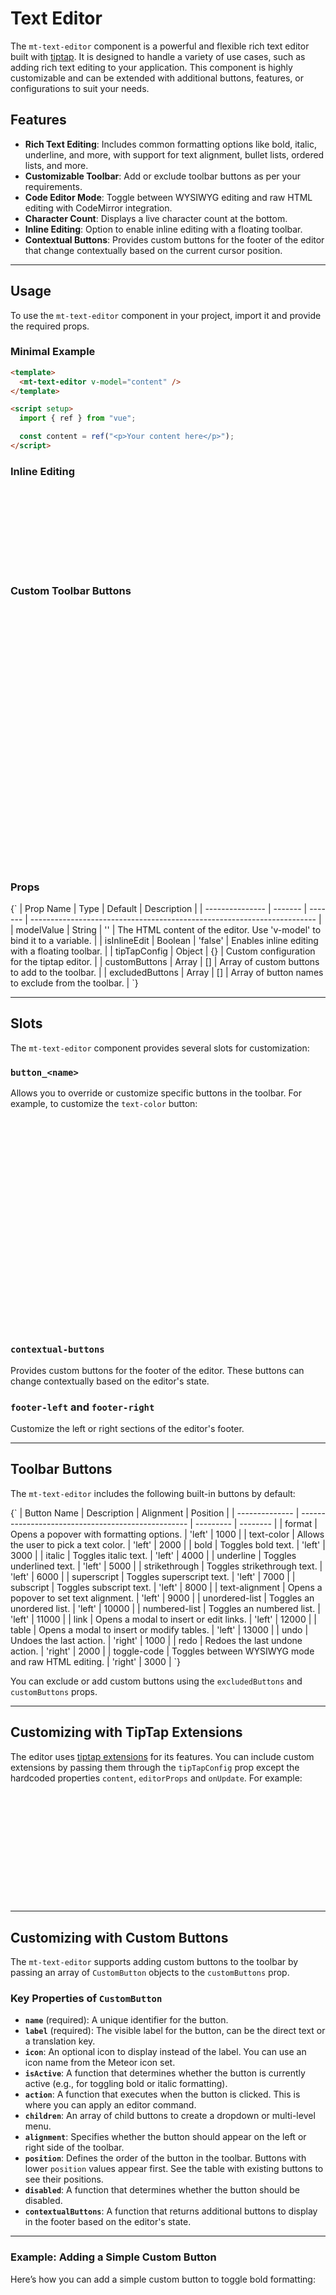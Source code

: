 

<Meta of={TextEditorStories} />

# Text Editor

The `mt-text-editor` component is a powerful and flexible rich text editor built with [tiptap](https://tiptap.dev/). It is designed to handle a variety of use cases, such as adding rich text editing to your application. This component is highly customizable and can be extended with additional buttons, features, or configurations to suit your needs.

## Features

- **Rich Text Editing**: Includes common formatting options like bold, italic, underline, and more, with support for text alignment, bullet lists, ordered lists, and more.
- **Customizable Toolbar**: Add or exclude toolbar buttons as per your requirements.
- **Code Editor Mode**: Toggle between WYSIWYG editing and raw HTML editing with CodeMirror integration.
- **Character Count**: Displays a live character count at the bottom.
- **Inline Editing**: Option to enable inline editing with a floating toolbar.
- **Contextual Buttons**: Provides custom buttons for the footer of the editor that change contextually based on the current cursor position.

---

## Usage

To use the `mt-text-editor` component in your project, import it and provide the required props.

### Minimal Example

```html
<template>
  <mt-text-editor v-model="content" />
</template>

<script setup>
  import { ref } from "vue";

  const content = ref("<p>Your content here</p>");
</script>
```

<Canvas of={TextEditorStories.DefaultStory} />

### Inline Editing

```html
<template>
  <mt-text-editor v-model="content" :isInlineEdit="true" />
</template>

<script setup>
  import { ref } from "vue";

  const content = ref("<p>Inline editing example</p>");
</script>
```

<Canvas of={TextEditorStories.InlineEditStory} />

### Custom Toolbar Buttons

```html
<template>
  <mt-text-editor
    v-model="content"
    :custom-buttons="customButtons"
    :tipTapConfig="customTipTapConfig"
  />
</template>

<script setup>
  import { ref } from "vue";
  import Highlight from "@tiptap/extension-highlight";

  const content = ref("<p>Your content here</p>");

  const customTipTapConfig = {
    extensions: [Highlight],
  };
  const customButtons = [
    {
      name: "highlight",
      label: "Highlight",
      icon: "regular-circle-xs",
      action: (editor) => {
        editor.chain().focus().toggleMark("highlight").run();
      },
    },
  ];
</script>
```

<Canvas of={TextEditorStories.CustomButtonsStory} />

### Props

<Markdown>
  {`
| Prop Name       | Type    | Default | Description                                                             |
| --------------- | ------- | ------- | ----------------------------------------------------------------------- |
| modelValue      | String  | ''      | The HTML content of the editor. Use 'v-model' to bind it to a variable. |
| isInlineEdit    | Boolean | 'false' | Enables inline editing with a floating toolbar.                         |
| tipTapConfig    | Object  | {}      | Custom configuration for the tiptap editor.                             |
| customButtons   | Array   | []      | Array of custom buttons to add to the toolbar.                          |
| excludedButtons | Array   | []      | Array of button names to exclude from the toolbar.                      |
`}
</Markdown>

---

## Slots

The `mt-text-editor` component provides several slots for customization:

### `button_<name>`

Allows you to override or customize specific buttons in the toolbar. For example, to customize the `text-color` button:

```html
<template>
  <mt-text-editor v-model="content">
    <template #button_text-color="{ editor, disabled, button }">
      <mt-text-editor-toolbar-button
        :button="button"
        :editor="props.editor"
        :disabled="disabled"
        @click="openColorPickerModal"
      />

      <ColorPickerModal
        v-if="showColorPickerModal"
        v-model="color"
        @confirm="applyTextColor"
        @cancel="closeColorPickerModal"
      />
    </template>
  </mt-text-editor>
</template>

<script setup>
  // TODO: Add logic for custom button
</script>
```

### `contextual-buttons`

Provides custom buttons for the footer of the editor. These buttons can change contextually based on the editor's state.

### `footer-left` and `footer-right`

Customize the left or right sections of the editor's footer.

---

## Toolbar Buttons

The `mt-text-editor` includes the following built-in buttons by default:

<Markdown>
  {`
| Button Name    | Description                                        | Alignment | Position |
| -------------- | -------------------------------------------------- | --------- | -------- |
| format         | Opens a popover with formatting options.           | 'left'    | 1000     |
| text-color     | Allows the user to pick a text color.              | 'left'    | 2000     |
| bold           | Toggles bold text.                                 | 'left'    | 3000     |
| italic         | Toggles italic text.                               | 'left'    | 4000     |
| underline      | Toggles underlined text.                           | 'left'    | 5000     |
| strikethrough  | Toggles strikethrough text.                        | 'left'    | 6000     |
| superscript    | Toggles superscript text.                          | 'left'    | 7000     |
| subscript      | Toggles subscript text.                            | 'left'    | 8000     |
| text-alignment | Opens a popover to set text alignment.             | 'left'    | 9000     |
| unordered-list | Toggles an unordered list.                         | 'left'    | 10000    |
| numbered-list  | Toggles an numbered list.                          | 'left'    | 11000    |
| link           | Opens a modal to insert or edit links.             | 'left'    | 12000    |
| table          | Opens a modal to insert or modify tables.          | 'left'    | 13000    |
| undo           | Undoes the last action.                            | 'right'   | 1000     |
| redo           | Redoes the last undone action.                     | 'right'   | 2000     |
| toggle-code    | Toggles between WYSIWYG mode and raw HTML editing. | 'right'   | 3000     |
`}
</Markdown>

You can exclude or add custom buttons using the `excludedButtons` and `customButtons` props.

---

## Customizing with TipTap Extensions

The editor uses [tiptap extensions](https://tiptap.dev/guide/extensions) for its features.
You can include custom extensions by passing them through the `tipTapConfig` prop except the hardcoded properties `content`, `editorProps` and `onUpdate`.
For example:

```html
<script setup>
  import { Underline } from "@tiptap/extension-underline";
  import { TextEditor } from "@/components/mt-text-editor.vue";

  const tipTapConfig = {
    extensions: [Underline],
  };
</script>

<template>
  <mt-text-editor v-model="content" :tipTapConfig="tipTapConfig" />
</template>
```

---

## Customizing with Custom Buttons

The `mt-text-editor` supports adding custom buttons to the toolbar by passing an array of `CustomButton` objects to the `customButtons` prop.

### Key Properties of `CustomButton`

- **`name`** (required): A unique identifier for the button.
- **`label`** (required): The visible label for the button, can be the direct text or a translation key.
- **`icon`**: An optional icon to display instead of the label. You can use an icon name from the Meteor icon set.
- **`isActive`**: A function that determines whether the button is currently active (e.g., for toggling bold or italic formatting).
- **`action`**: A function that executes when the button is clicked. This is where you can apply an editor command.
- **`children`**: An array of child buttons to create a dropdown or multi-level menu.
- **`alignment`**: Specifies whether the button should appear on the left or right side of the toolbar.
- **`position`**: Defines the order of the button in the toolbar. Buttons with lower `position` values appear first. See the table with existing buttons to see their positions.
- **`disabled`**: A function that determines whether the button should be disabled.
- **`contextualButtons`**: A function that returns additional buttons to display in the footer based on the editor's state.

---

### Example: Adding a Simple Custom Button

Here’s how you can add a simple custom button to toggle bold formatting:

```html
<template>
  <mt-text-editor v-model="content" :custom-buttons="customButtons" />
</template>

<script setup>
  import { ref } from "vue";

  const content = ref("<p>Your content here</p>");

  // Define a custom button
  const customButtons = [
    {
      name: "custom-bold",
      label: "Bold",
      icon: "regular-bold-xs",
      position: 3500,
      action: (editor) => {
        editor.chain().focus().toggleBold().run();
      },
      isActive: (editor) => editor.isActive("bold"),
    },
  ];
</script>
```

### Example: Adding a Dropdown Menu

You can create a dropdown menu by using the `children` property. Each child button is defined as another `CustomButton` object.

```html
<template>
  <mt-text-editor v-model="content" :custom-buttons="customButtons" />
</template>

<script setup>
  import { ref } from "vue";

  const content = ref("<p>Your content here</p>");

  // Define a dropdown menu with child buttons
  const customButtons = [
    {
      name: "custom-format",
      label: "Format",
      icon: "regular-style-xs",
      position: 1500,
      children: [
        {
          name: "regular-bold-xs",
          label: "Bold",
          icon: "bold-icon",
          action: (editor) => {
            editor.chain().focus().toggleBold().run();
          },
          isActive: (editor) => editor.isActive("bold"),
        },
        {
          name: "custom-italic",
          label: "Italic",
          icon: "regular-italic-xs",
          action: (editor) => {
            editor.chain().focus().toggleItalic().run();
          },
          isActive: (editor) => editor.isActive("italic"),
        },
      ],
    },
  ];
</script>
```

---

### Example: Adding Contextual Buttons in the Footer

Contextual buttons are buttons that appear in the editor's footer and can change depending on the editor's current state. Use the `contextualButtons` property to define these.

```html
<template>
  <mt-text-editor v-model="content" :custom-buttons="customButtons" />
</template>

<script setup>
  import { ref } from "vue";

  const content = ref("<p>Your content here</p>");

  // Define a custom button with contextual footer buttons
  const customButtons = [
    {
      name: "custom-link",
      label: "Link",
      icon: "regular-link-xs",
      position: 12500,
      action: (editor) => {
        const url = prompt("Enter the URL");
        if (url) {
          editor.chain().focus().setLink({ href: url }).run();
        }
      },
      contextualButtons: (editor) => {
        if (!editor.isActive("link")) {
          return [];
        }

        return [
          {
            name: "remove-link",
            label: "Remove Link",
            icon: "regular-times-xs",
            action: (editor) => {
              editor.chain().focus().unsetLink().run();
            },
          },
        ];
      },
    },
  ];
</script>
```

---

### Example: Disabling a Button Based on Editor State

You can disable a button dynamically by providing a `disabled` function. For example, disabling the "Bold" button if the editor is empty:

```html
<template>
  <mt-text-editor v-model="content" :custom-buttons="customButtons" />
</template>

<script setup>
  import { ref } from "vue";

  const content = ref("<p>Your content here</p>");

  // Define a custom button with a disabled state
  const customButtons = [
    {
      name: "custom-bold",
      label: "Bold",
      icon: "regular-bold-xs",
      position: 100,
      action: (editor) => {
        editor.chain().focus().toggleBold().run();
      },
      isActive: (editor) => editor.isActive("bold"),
      disabled: (editor) => editor.getText().length === 0,
    },
  ];
</script>
```

---

### Example: Using a complete custom button with the dynamic slot

For each button a dynamic slot is rendered: `button_${name}`. You can use this slot to replace the automatic rendered button defined in the button object with your own component:

```html
<template>
  <mt-text-editor v-model="content" :customButtons="customButtons">
    <!-- Replaces the "text-color" button with custom component -->
    <template #button_text-color="{ editor, disabled, button }">
      <mt-text-editor-toolbar-button
        :button="button"
        :editor="props.editor"
        :disabled="disabled"
        @click="openColorPickerModal"
      />

      <ColorPickerModal
        v-if="showColorPickerModal"
        v-model="color"
        @confirm="applyTextColor"
        @cancel="closeColorPickerModal"
      />
    </template>
  </mt-text-editor>
</template>

<script setup>
  // TODO: Add logic for custom button
</script>
```

---

### Positioning Custom Buttons in the Toolbar

By default, buttons are sorted in the toolbar based on their `position` value. Buttons with lower `position` values appear earlier. The default buttons have predefined positions in increments of `1000`, leaving space for you to insert custom buttons at specific positions.

For example:

- Default buttons (like `bold`, `italic`, etc.) have `position` values starting at `1000`.
- You can insert your custom buttons between or after them by specifying values like `1500`, `3500`, or `8500`.

```js
const customButtons = [
  {
    name: "custom-highlight",
    label: "Highlight",
    icon: "circle-xs",
    position: 3500, // Places this button between "Bold" (3000) and "Italic" (4000)
    action: (editor) => editor.chain().focus().toggleHighlight().run(),
  },
];
```

---

## Code Editor Mode

The `mt-text-editor` includes a code editor mode for editing raw HTML. This mode is powered by [CodeMirror](https://codemirror.net/). Use the `toggle-code` button to switch between WYSIWYG mode and code mode.
